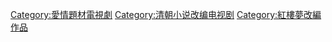 [[Category:愛情題材電視劇|Category:愛情題材電視劇]]
[[Category:清朝小说改编电视剧‎|Category:清朝小说改编电视剧‎]]
[[Category:紅樓夢改編作品|Category:紅樓夢改編作品]]